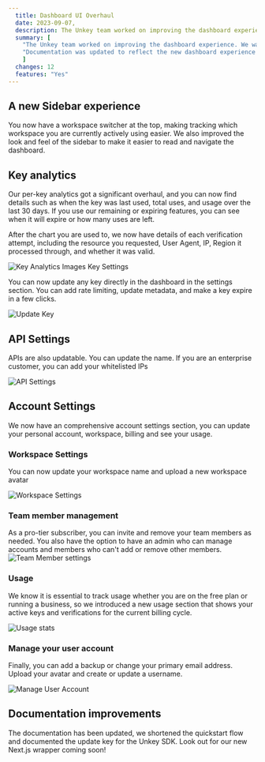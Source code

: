 ```yaml
---
  title: Dashboard UI Overhaul
  date: 2023-09-07,
  description: The Unkey team worked on improving the dashboard experience. We want your first impression of Unkey to be as good as the experience when using our API.
  summary: [
    "The Unkey team worked on improving the dashboard experience. We want your first impression of Unkey to be as good as the experience when using our API.",
    "Documentation was updated to reflect the new dashboard experience and show how to update keys via the SDK",
    ]
  changes: 12
  features: "Yes"
---
```



## A new Sidebar experience

You now have a workspace switcher at the top, making tracking which workspace you are currently actively using easier. We also improved the look and feel of the sidebar to make it easier to read and navigate the dashboard.

## Key analytics

Our per-key analytics got a significant overhaul, and you can now find details such as when the key was last used, total uses, and usage over the last 30 days. If you use our remaining or expiring features, you can see when it will expire or how many uses are left.

After the chart you are used to, we now have details of each verification attempt, including the resource you requested, User Agent, IP, Region it processed through, and whether it was valid.

![Key Analytics Images](https://firebasestorage.googleapis.com/v0/b/reflect-prod.appspot.com/o/users%2FJ0zHLZ66tKeP7BoTEYDgon4sNuA3%2F06e5b62b1e4d4ea591114c50641f6e04?alt=media\&token=f22b0f97-890e-49ca-b453-eddab41b6efd) Key Settings

You can now update any key directly in the dashboard in the settings section. You can add rate limiting, update metadata, and make a key expire in a few clicks.

![Update Key](https://firebasestorage.googleapis.com/v0/b/reflect-prod.appspot.com/o/users%2FJ0zHLZ66tKeP7BoTEYDgon4sNuA3%2Fa387546760034aa1833e37c240bc0806?alt=media\&token=fd8ede5f-f2a3-4881-8b29-05eaaa04acf7)

## API Settings

APIs are also updatable. You can update the name. If you are an enterprise customer, you can add your whitelisted IPs

![API Settings](https://firebasestorage.googleapis.com/v0/b/reflect-prod.appspot.com/o/users%2FJ0zHLZ66tKeP7BoTEYDgon4sNuA3%2F19b7e92a1c644337b1e19800ca57b2e1?alt=media\&token=3b29ff3a-940f-4962-be82-60025a6cdea4)

## Account Settings

We now have an comprehensive account settings section, you can update your personal account, workspace, billing and see your usage.

### Workspace Settings

You can now update your workspace name and upload a new workspace avatar

![Workspace Settings](https://firebasestorage.googleapis.com/v0/b/reflect-prod.appspot.com/o/users%2FJ0zHLZ66tKeP7BoTEYDgon4sNuA3%2F0b807f495c91494cae6238f1ddae6c74?alt=media\&token=ac6ee780-3d42-4f18-b8e5-3c03ae45cf41)

### Team member management

As a pro-tier subscriber, you can invite and remove your team members as needed. You also have the option to have an admin who can manage accounts and members who can't add or remove other members.
![Team Member settings](https://firebasestorage.googleapis.com/v0/b/reflect-prod.appspot.com/o/users%2FJ0zHLZ66tKeP7BoTEYDgon4sNuA3%2Fb49f9186b7744e88a80db78435ab5ff6?alt=media\&token=947fb824-37fa-40fe-b6ff-ecec1c0979c4)

### Usage

We know it is essential to track usage whether you are on the free plan or running a business, so we introduced a new usage section that shows your active keys and verifications for the current billing cycle.

![Usage stats](https://firebasestorage.googleapis.com/v0/b/reflect-prod.appspot.com/o/users%2FJ0zHLZ66tKeP7BoTEYDgon4sNuA3%2F15bc78116d314c9498993732de352b21?alt=media\&token=9c45221a-5bef-425a-bd8e-88e0eade77fe)

### Manage your user account

Finally, you can add a backup or change your primary email address. Upload your avatar and create or update a username.

![Manage User Account](https://firebasestorage.googleapis.com/v0/b/reflect-prod.appspot.com/o/users%2FJ0zHLZ66tKeP7BoTEYDgon4sNuA3%2F15fb1166869b4c23aad23f24288e0003?alt=media\&token=131cf1f5-40ec-450c-8557-e013efc2d0a1)

## Documentation improvements

The documentation has been updated, we shortened the quickstart flow and documented the update key for the Unkey SDK. Look out for our new Next.js wrapper coming soon!